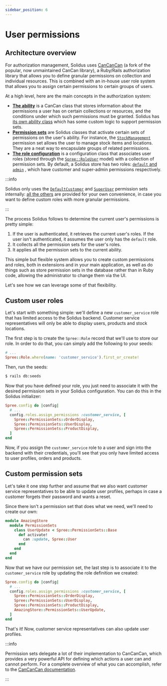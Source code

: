 ```yaml
---
sidebar_position: 6
---
```


# User permissions

## Architecture overview

For authorization management, Solidus uses [CanCanCan](https://github.com/CanCanCommunity/cancancan)
\(a fork of the popular, now unmaintained CanCan library\), a Ruby/Rails authorization library that
allows you to define granular permissions on collection and individual resources. This is combined
with an in-house user role system that allows you to assign certain permissions to certain groups of
users.

At a high level, here are the main concepts in the authorization system:

* [**The ability**](https://github.com/CanCanCommunity/cancancan#define-abilities) is a CanCan class
  that stores information about the permissions a user has on certain collections or resources, and
  the conditions under which such permissions must be granted. Solidus
  has [its own ability class](https://github.com/solidusio/solidus/blob/v3.0/core/app/models/spree/ability.rb)
  which has some custom logic to support permission sets.
* [**Permission
  sets**](https://github.com/solidusio/solidus/tree/master/core/lib/spree/permission_sets) are
  Solidus classes that activate certain sets of permissions on the user's ability. For instance,
  the [`StockManagement`](https://github.com/solidusio/solidus/blob/v3.0/core/lib/spree/permission_sets/stock_management.rb)
  permission set allows the user to manage stock items and locations. They are a neat way to
  encapsulate groups of related permissions.
* [**The role
  configuration**](https://github.com/solidusio/solidus/blob/v3.0/core/lib/spree/core/role_configuration.rb)
  is a configuration class that associates user roles \(stored through
  the [`Spree::RoleUser`](https://github.com/solidusio/solidus/blob/v3.0/core/app/models/spree/role_user.rb)
  model\) with a collection of permission sets. By default, a Solidus store has two
  roles: [`default` and `admin`](https://github.com/solidusio/solidus/blob/v3.0/core/lib/spree/app_configuration.rb#L492)
  , which have customer and super-admin permissions respectively.

:::info

Solidus only uses
the [`DefaultCustomer`](https://github.com/solidusio/solidus/blob/v3.0/core/lib/spree/permission_sets/default_customer.rb)
and [`SuperUser`](https://github.com/solidusio/solidus/blob/v3.0/core/lib/spree/permission_sets/super_user.rb)
permission sets
internally: [all the others](https://github.com/solidusio/solidus/tree/master/core/lib/spree/permission_sets)
are provided for your own convenience, in case you want to define custom roles with more granular
permissions.

:::

The process Solidus follows to determine the current user's permissions is pretty simple:

1. If the user is authenticated, it retrieves the current user's roles. If the user isn't
   authenticated, it assumes the user only has the `default` role.
2. It collects all the permission sets for the user's roles.
3. It applies all the permission sets to the current ability.

This simple but flexible system allows you to create custom permissions and roles, both in
extensions and in your main application, as well as do things such as store permission sets in the
database rather than in Ruby code, allowing the administrator to change them via the UI.

Let's see how we can leverage some of that flexibility.

## Custom user roles

Let's start with something simple: we'll define a new `customer_service` role that has limited
access to the Solidus backend. Customer service representatives will only be able to display users,
products and stock locations.

The first step is to create the `Spree::Role` record that we'll use to store our role. In order to
do that, you can simply add the following to your seeds:

```ruby
# ...
Spree::Role.where(name: 'customer_service').first_or_create!
```

Then, run the seeds:

```bash
$ rails db:seeds
```

Now that you have defined your role, you just need to associate it with the desired permission sets
in your Solidus configuration. You can do this in the Solidus initializer:

```ruby title="config/initializers/spree.rb"
Spree.config do |config|
  # ...
  config.roles.assign_permissions :customer_service, [
    Spree::PermissionSets::OrderDisplay,
    Spree::PermissionSets::UserDisplay,
    Spree::PermissionSets::ProductDisplay,
  ]
end
```

Now, if you assign the `customer_service` role to a user and sign into the backend with their
credentials, you'll see that you only have limited access to user profiles, orders and products.

## Custom permission sets

Let's take it one step further and assume that we also want customer service representatives to be
able to update user profiles, perhaps in case a customer forgets their password and wants a reset.

Since there isn't a permission set that does what we need, we'll need to create our own:

```ruby title="app/models/amazing\_store/permission\_sets/user\_update.rb"
module AmazingStore
  module PermissionSets
    class UserUpdate < Spree::PermissionSets::Base
      def activate!
        can :update, Spree::User
      end
    end
  end
end
```

Now that we have our permission set, the last step is to associate it to the `customer_service` role
by updating the role definition we created:

```ruby title="config/initializers/spree.rb"
Spree.config do |config|
  # ...
  config.roles.assign_permissions :customer_service, [
    Spree::PermissionSets::OrderDisplay,
    Spree::PermissionSets::UserDisplay,
    Spree::PermissionSets::ProductDisplay,
    AmazingStore::PermissionSets::UserUpdate,
  ]
end
```

That's it! Now, customer service representatives can also update user profiles.

:::info

Permission sets delegate a lot of their implementation to CanCanCan, which provides a very powerful
API for defining which actions a user can and cannot perform. For a complete overview of what you
can accomplish, refer to the [CanCanCan documentation](https://github.com/CanCanCommunity/cancancan).

:::

